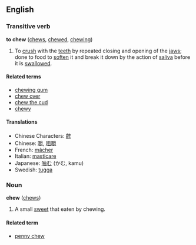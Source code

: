 ==English==
===Transitive verb===
'''to chew''' ([[chews]], [[chewed]], [[chewing]])

#To [[crush]] with the [[tooth|teeth]] by repeated closing and opening of the [[jaw]]s; done to food to [[soften]] it and break it down by the action of [[saliva]] before it is [[swallow]]ed.

====Related terms====
*[[chewing gum]]
*[[chew over]]
*[[chew the cud]]
*[[chewy]]

====Translations====
*Chinese Characters: [[齚]]
*Chinese: [[嚼]], [[咀嚼]]
*French: [[mâcher]]
*Italian: [[masticare]]
*Japanese: [[噛む]] (かむ, kamu)
*Swedish: [[tugga]]

===Noun===
'''chew''' ([[chews]])

#A small [[sweet]] that eaten by chewing.

====Related term====
*[[penny chew]]